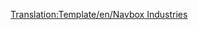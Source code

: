 <noinclude>[[Translation:Template/en/Navbox Industries]]</noinclude><noinclude>{{es/Para hacer|Incluir el NavBox en las páginas de cada industria}}{{es/Para hacer|Ordenar las industrias alfabéticamente}}</noinclude>{{en/Navbox|navbar = off
|state = off

|name = Navbox Industrias
|title = [[es/Manual/Industrias|Industrias]]

|group1 = [[es/Manual/Clima#templado|Templado]]
|list1 = {{en/Nowrap begin}} [[es/Manual/Base Set/Industries/Banco|Banco]]{{en/·w}} [[es/Manual/Base Set/Industries/Mina de carbón|Mina de carbón]]{{en/·w}} [[es/Manual/Base Set/Industries/Fábrica|Fábrica]]{{en/·w}} [[es/Manual/Base Set/Industries/Granja|Granja]]{{en/·w}} [[es/Manual/Base Set/Industries/Bosque|Bosque]]{{en/·w}} [[es/Manual/Base Set/Industries/Mina de hierro|Mina de hierro]]{{en/·w}}[[es/Manual/Base Set/Industries/Refinería de petróleo|Refinería de petróleo]]{{en/·w}} [[es/Manual/Base Set/Industries/Plataforma petrolífera|Plataforma petrolífera]]{{en/·w}} [[es/Manual/Base Set/Industries/Pozos petrolíferos|Pozos petrolíferos]]{{en/·w}} [[es/Manual/Base Set/Industries/Central eléctrica|Central eléctrica]]{{en/·w}} [[es/Manual/Base Set/Industries/Aserradero|Aserradero]]{{en/·w}} [[es/Manual/Base Set/Industries/Acería|Acería]]{{en/Nowrap end}}

|group2 = [[es/Manual/Clima#subartico|Subártico]]
|list2 = {{en/Nowrap begin}} [[es/Manual/Base Set/Industries/Banco|Banco]]{{en/·w}} [[es/Manual/Base Set/Industries/Mina de carbón|Mina de carbón]]{{en/·w}} [[es/Manual/Base Set/Industries/Granja|Granja]]{{en/·w}} [[es/Manual/Base Set/Industries/Planta procesadora de alimentos|Planta procesadora de alimentos]]{{en/·w}} [[es/Manual/Base Set/Industries/Bosque|Bosque]]{{en/·w}} [[es/Manual/Base Set/Industries/Mina de oro|Mina de oro]]{{en/·w}} [[es/Manual/Base Set/Industries/Refinería de petróleo|Refinería de petróleo]]{{en/·w}} [[es/Manual/Base Set/Industries/Pozos petrolíferos|Pozos petrolíferos]]{{en/·w}} [[es/Manual/Base Set/Industries/Papelera|Papelera]]{{en/·w}} [[es/Manual/Base Set/Industries/Central eléctrica|Central eléctrica]]{{en/·w}} [[es/Manual/Base Set/Industries/Imprenta|Imprenta]]{{en/Nowrap end}}

|group3 = [[es/Manual/Clima#subtropical|Subtropical]]
|list3 = {{en/Nowrap begin}} [[es/Manual/Base Set/Industries/Banco|Banco]]{{en/·w}} [[es/Manual/Base Set/Industries/Mina de cobre|Mina de cobre]]{{en/·w}} [[es/Manual/Base Set/Industries/Mina de diamantes|Mina de Diamantes]]{{en/·w}} [[es/Manual/Base Set/Industries/Fábrica|Fábrica]]{{en/·w}} [[es/Manual/Base Set/Industries/Granja|Granja]]{{en/·w}} [[es/Manual/Base Set/Industries/Planta procesadora de alimentos|Planta procesadora de alimentos]]{{en/·w}} [[es/Manual/Base Set/Industries/Plantación de fruta|Plantación de fruta]]{{en/·w}} [[es/Manual/Base Set/Industries/Aserradero|Aserradero]]{{en/·w}} [[es/Manual/Base Set/Industries/Refinería de petróleo|Refinería de petróleo]]{{en/·w}} [[es/Manual/Base Set/Industries/Pozos petrolíferos|Pozos petrolíferos]]{{en/·w}} [[es/Manual/Base Set/Industries/Plantación de caucho|Plantación de caucho]]{{en/·w}} [[es/Manual/Base Set/Industries/Suministro de agua|Suministro de agua]]{{en/·w}} [[es/Manual/Base Set/Industries/Torre de agua|Torre de agua]]{{en/Nowrap end}}

|group4 = [[es/Manual/Clima#fantasia|Fantasía]]
|list4 = {{en/Nowrap begin}}[[es/Manual/Base Set/Industries/Granja de pilas|Granja de pilas]]{{en/·w}} [[es/Manual/Base Set/Industries/Generador de burbujas|Generador de burbujas]]{{en/·w}} [[es/Manual/Base Set/Industries/Bosque de algodón dulce|Bosque de algodón dulce]]{{en/·w}} [[es/Manual/Base Set/Industries/Pozos de cola|Pozos de cola]]{{en/·w}} [[es/Manual/Base Set/Industries/Fábrica de refrescos|Fábrica de refrescos]]{{en/·w}} [[es/Manual/Base Set/Industries/Fuentes de plástico|Fuentes de plástico]]{{en/·w}} [[es/Manual/Base Set/Industries/Mina de azúcar|Mina de azúcar]]{{en/·w}} [[es/Manual/Base Set/Industries/Fábrica de dulces|Fábrica de dulces]]{{en/·w}} [[es/Manual/Base Set/Industries/Cantera de caramelos|Cantera de caramelos]]{{en/·w}} [[es/Manual/Base Set/Industries/Fábrica de juguetes|Fábrica de juguetes]]{{en/·w}} [[es/Manual/Base Set/Industries/Tienda de juguetes|Tienda de juguetes]]{{en/Nowrap end}}

}}